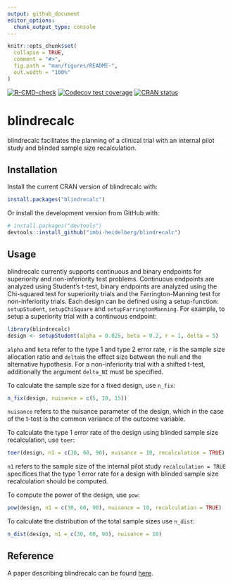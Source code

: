 ```yaml
---
output: github_document
editor_options: 
  chunk_output_type: console
---
```


<!-- README.md is generated from README.Rmd. Please edit that file -->

```r
knitr::opts_chunk$set(
  collapse = TRUE,
  comment = "#>",
  fig.path = "man/figures/README-",
  out.width = "100%"
)
```

<!-- badges: start -->
[![R-CMD-check](https://github.com/imbi-heidelberg/blindrecalc/workflows/R-CMD-check/badge.svg)](https://github.com/imbi-heidelberg/blindrecalc/actions)
[![Codecov test coverage](https://codecov.io/gh/imbi-heidelberg/blindrecalc/branch/master/graph/badge.svg)](https://app.codecov.io/gh/imbi-heidelberg/blindrecalc?branch=master)
[![CRAN status](https://www.r-pkg.org/badges/version/blindrecalc)](https://cran.r-project.org/package=blindrecalc)
<!-- badges: end -->

# blindrecalc


blindrecalc facilitates the planning of a clinical trial with an internal pilot study and blinded sample size recalculation.

## Installation

Install the current CRAN version of blindrecalc with:

``` r
install.packages("blindrecalc")
```

Or install the development version from GitHub with:

``` r
# install.packages("devtools")
devtools::install_github("imbi-heidelberg/blindrecalc")
```
## Usage

blindrecalc currently supports continuous and binary endpoints for superiority and non-inferiority test problems. Continuous endpoints are analyzed using Student's t-test, binary endpoints are analyzed using the Chi-squared test for superiority trials and the Farrington-Manning test for non-inferiority trials. Each design can be defined using a setup-function: `setupStudent`, `setupChiSquare` and `setupFarringtonManning`. For example, to setup a superiority trial with a continuous endpoint:

```r
library(blindrecalc)
design <- setupStudent(alpha = 0.025, beta = 0.2, r = 1, delta = 5)
```

`alpha` and `beta` refer to the type 1 and type 2 error rate, `r` is the sample size allocation ratio and `delta`is the effect size between the null and the alternative hypothesis. For a non-inferiority trial with a shifted t-test, additionally the argument `delta_NI` must be specified. 

To calculate the sample size for a fixed design, use `n_fix`:

```r
n_fix(design, nuisance = c(5, 10, 15))
```

`nuisance` refers to the nuisance parameter of the design, which in the case of the t-test is the common variance of the outcome variable.

To calculate the type 1 error rate of the design using blinded sample size recalculation, use `toer`:

```r
toer(design, n1 = c(30, 60, 90), nuisance = 10, recalculation = TRUE)
```

`n1` refers to the sample size of the internal pilot study `recalculation = TRUE` specifices that the type 1 error rate for a design with blinded sample size recalculation should be computed.

To compute the power of the design, use `pow`:

```r
pow(design, n1 = c(30, 60, 90), nuisance = 10, recalculation = TRUE)
```

To calculate the distribution of the total sample sizes use `n_dist`:

```r
n_dist(design, n1 = c(30, 60, 90), nuisance = 10)
```


## Reference

A paper describing blindrecalc can be found [here](https://journal.r-project.org/articles/RJ-2022-001/).
